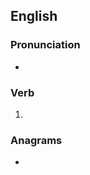 ==English==

===Pronunciation===
* {{IPA|en|/ˈpaʊnsɪz/}}

===Verb===
{{head|en|verb form}}

# {{en-third-person singular of|pounce}}

===Anagrams===
* {{anagrams|en|a=cenopsu|Cupeños}}